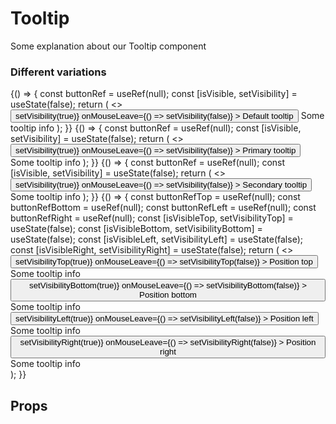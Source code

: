 


<Meta title="Tooltip" component={Tooltip} />

# Tooltip

Some explanation about our Tooltip component

### Different variations

<Preview isColumn>
	<Story name="Default">
		{() => {
			const buttonRef = useRef(null);
			const [isVisible, setVisibility] = useState(false);
			return (
				<>
					<button
						ref={buttonRef}
						onMouseEnter={() => setVisibility(true)}
						onMouseLeave={() => setVisibility(false)}
					>
						Default tooltip
					</button>
					<Tooltip isVisible={isVisible} targetRef={buttonRef}> Some tooltip info </Tooltip>
				</>
			);
		}}
	</Story>
	<Story name="Primary">
		{() => {
			const buttonRef = useRef(null);
			const [isVisible, setVisibility] = useState(false);
			return (
				<>
					<button
						ref={buttonRef}
						onMouseEnter={() => setVisibility(true)}
						onMouseLeave={() => setVisibility(false)}
					>
						Primary tooltip
					</button>
					<Tooltip type={TooltipTypeMap.PRIMARY} isVisible={isVisible} targetRef={buttonRef}> Some tooltip info </Tooltip>
				</>
			);
		}}
	</Story>
	<Story name="Secondary">
		{() => {
			const buttonRef = useRef(null);
			const [isVisible, setVisibility] = useState(false);
			return (
				<>
					<button
						ref={buttonRef}
						onMouseEnter={() => setVisibility(true)}
						onMouseLeave={() => setVisibility(false)}
					>
						Secondary tooltip
					</button>
					<Tooltip type={TooltipTypeMap.SECONDARY}  isVisible={isVisible} targetRef={buttonRef}> Some tooltip info </Tooltip>
				</>
			);
		}}
	</Story>
	<Story name="Tooltip placement">
		{() => {
			const buttonRefTop = useRef(null);
			const buttonRefBottom = useRef(null);
			const buttonRefLeft = useRef(null);
			const buttonRefRight = useRef(null);
			const [isVisibleTop, setVisibilityTop] = useState(false);
			const [isVisibleBottom, setVisibilityBottom] = useState(false);
			const [isVisibleLeft, setVisibilityLeft] = useState(false);
			const [isVisibleRight, setVisibilityRight] = useState(false);
			return (
				<>
					<div className="u-margin-top-lg">
						<button
							ref={buttonRefTop}
							onMouseEnter={() => setVisibilityTop(true)}
							onMouseLeave={() => setVisibilityTop(false)}
						>
							Position top
						</button>
						<Tooltip placement="top" isVisible={isVisibleTop} targetRef={buttonRefTop}> Some tooltip info </Tooltip>
					</div>
					<div className="u-margin-top-lg">
						<button
							ref={buttonRefBottom}
							onMouseEnter={() => setVisibilityBottom(true)}
							onMouseLeave={() => setVisibilityBottom(false)}
						>
							Position bottom
						</button>
						<Tooltip placement="bottom" isVisible={isVisibleBottom} targetRef={buttonRefBottom}> Some tooltip info </Tooltip>
					</div>
					<div style={{marginLeft: "200px"}} className="u-margin-top-lg">
						<button
							ref={buttonRefLeft}
							onMouseEnter={() => setVisibilityLeft(true)}
							onMouseLeave={() => setVisibilityLeft(false)}
						>
							Position left
						</button>
						<Tooltip placement="left" isVisible={isVisibleLeft} targetRef={buttonRefLeft}> Some tooltip info </Tooltip>
					</div>
					<div className="u-margin-top-lg">
						<button
							ref={buttonRefRight}
							onMouseEnter={() => setVisibilityRight(true)}
							onMouseLeave={() => setVisibilityRight(false)}
						>
							Position right
						</button>
						<Tooltip placement="right" isVisible={isVisibleRight} targetRef={buttonRefRight}> Some tooltip info </Tooltip>
					</div>
				</>
			);
		}}
	</Story>
</Preview>

## Props

<Props of={Tooltip} />
